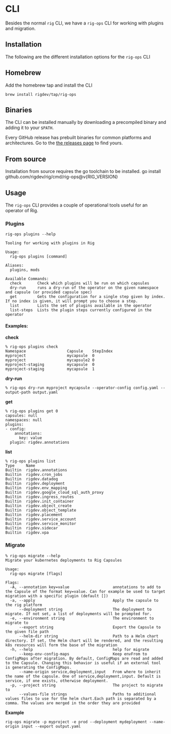 # CLI


Besides the normal `rig` CLI, we have a `rig-ops` CLI for working with plugins and migration.

## Installation
The following are the different installation options for the `rig-ops` CLI

## Homebrew
Add the homebrew tap and install the CLI
```
brew install rigdev/tap/rig-ops
```

## Binaries
The CLI can be installed manually by downloading a precompiled binary and adding it to your `$PATH`.

Every GitHub release has prebuilt binaries for common platforms and architectures. Go to the [the releases
page](https://github.com/rigdev/rig/releases/latest) to find yours.

## From source
Installation from source requires the go toolchain to be installed.
<CodeBlock language="bash">go install github.com/rigdev/rig/cmd/rig-ops@v{RIG_VERSION}</CodeBlock>

## Usage
The `rig-ops` CLI provides a couple of operational tools useful for an operator of Rig.

### Plugins
```
rig-ops plugins --help

Tooling for working with plugins in Rig

Usage:
  rig-ops plugins [command]

Aliases:
  plugins, mods

Available Commands:
  check       Check which plugins will be run on which capsules
  dry-run     runs a dry-run of the operator on the given namespace and capsule (or provided capsule spec)
  get         Gets the configuration for a single step given by index. If no index is given, it will prompt you to choose a step.
  list        Lists the set of plugins available in the operator
  list-steps  Lists the plugin steps currently configured in the operator
```

#### Examples:

**check**
```
% rig-ops plugins check
Namespace                  Capsule    StepIndex
myproject                  mycapsule  0
myproject                  mycapsule2 0
myproject-staging          mycapsule  0
myproject-staging          mycapsule  1
```

**dry-run**
```
% rig-ops dry-run myproject mycapsule --operator-config config.yaml --output-path output.yaml
```

**get**
```
% rig-ops plugins get 0
capsules: null
namespaces: null
plugins:
- config:
    annotations:
      key: value
  plugin: rigdev.annotations
```

**list**
```
% rig-ops plugins list
Type     Name
Builtin  rigdev.annotations
Builtin  rigdev.cron_jobs
Builtin  rigdev.datadog
Builtin  rigdev.deployment
Builtin  rigdev.env_mapping
Builtin  rigdev.google_cloud_sql_auth_proxy
Builtin  rigdev.ingress_routes
Builtin  rigdev.init_container
Builtin  rigdev.object_create
Builtin  rigdev.object_template
Builtin  rigdev.placement
Builtin  rigdev.service_account
Builtin  rigdev.service_monitor
Builtin  rigdev.sidecar
Builtin  rigdev.vpa
```

### Migrate
```
% rig-ops migrate --help
Migrate your kubernetes deployments to Rig Capsules

Usage:
  rig-ops migrate [flags]

Flags:
  -A, --annotation key=value                   annotations to add to the Capsule of the format key=value. Can for example be used to target migration with a specific plugin (default [])
  -a, --apply                                  Apply the capsule to the rig platform
      --deployment string                      The deployment to migrate. If not set, a list of deployments will be prompted for.
  -e, --environment string                     The environment to migrate to
      --export string                          Export the Capsule to the given file path
      --helm-dir string                        Path to a Helm chart directory. If set, the Helm chart will be rendered, and the resulting k8s resources will form the base of the migration
  -h, --help                                   help for migrate
      --keep-env-config-maps                   Keep envFrom to ConfigMaps after migration. By default, ConfigMaps are read and added to the Capsule. Changing this behavior is useful if an external tool is generating the ConfigMaps.
      --name-origin service,deployment,input   From where to inherit the name of the capsule. One of service,deployment,input. Default is service, if one exists, otherwise deployment.
  -p, --project string                         The project to migrate to
      --values-file strings                    Paths to additional values files to use for the helm chart.Each path is separated by a comma. The values are merged in the order they are provided
```

**Example**
```
rig-ops migrate -p myproject -e prod --deployment mydeployment --name-origin input --export output.yaml
```
